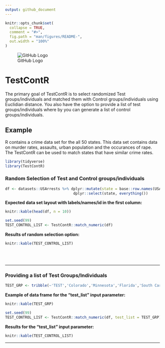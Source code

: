 ```yaml
---
output: github_document
---
```


<!-- README.md is generated from README.Rmd. Please edit that file -->

```r
knitr::opts_chunk$set(
  collapse = TRUE,
  comment = "#>",
  fig.path = "man/figures/README-",
  out.width = "100%"
)
```

![GitHub Logo](TestContr.png)

# TestContR

The primary goal of TestContR is to select randomized Test groups/individuals and matched them with Control groups/individuals using Euclidian distance. You also have the option to provide a list of test groups/individuals where by you can generate a list of control groups/individuals.


## Example

R contains a crime data set for the all 50 states.  This data set contains data on murder rates, assaults, urban 
population and the occurances of rape.  The TestContR can be used to match states that have similar crime rates.

```r
library(tidyverse)
library(TestContR)
```

### Random Selection of Test and Control groups/individuals
```r
df <- datasets::USArrests %>% dplyr::mutate(state = base::row.names(USArrests)) %>%
                               dplyr::select(state, everything())
```

**Expected data set layout with labels/names/id in the first column:**
```r
knitr::kable(head(df, n = 10))
```

```r
set.seed(99)
TEST_CONTROL_LIST <- TestContR::match_numeric(df)
```

**Results of random selection option:**
```r
knitr::kable(TEST_CONTROL_LIST)
```
<br></br>

***

### Providing a list of Test Groups/Individuals
```r
TEST_GRP <- tribble(~'TEST','Colorado','Minnesota','Florida','South Carolina')

```

**Example of data frame for the "test_list" input parameter:**
```r
knitr::kable(TEST_GRP)
```


```r
set.seed(99)
TEST_CONTROL_LIST <- TestContR::match_numeric(df, test_list = TEST_GRP)
```

**Results for the "test_list" input parameter:**
```r
knitr::kable(TEST_CONTROL_LIST)
```

***
